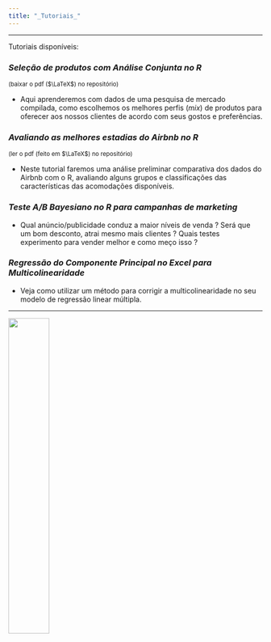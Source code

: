 ```yaml
---
title: "_Tutoriais_"
---
```


***

Tutoriais disponíveis:

### *Seleção de produtos com Análise Conjunta no R* 

<small>(baixar o pdf ($\LaTeX$) no repositório)</small>

+ Aqui aprenderemos com dados de uma pesquisa de mercado compilada, como escolhemos os melhores perfis (_mix_) de produtos para oferecer aos nossos clientes de acordo com seus gostos e preferências.

### *Avaliando as melhores estadias do Airbnb no R* 

<small>(ler o pdf (feito em $\LaTeX$) no repositório)</small>

+ Neste tutorial faremos uma análise preliminar comparativa dos dados do Airbnb com o R, avaliando alguns grupos e classificações das características das acomodações disponíveis.

### *Teste A/B Bayesiano no R para campanhas de marketing*

+ Qual anúncio/publicidade conduz a maior níveis de venda ? Será que um bom desconto, atrai mesmo mais clientes ? Quais testes experimento para vender melhor e como meço isso ?

### *Regressão do Componente Principal no Excel para Multicolinearidade*

+ Veja como utilizar um método para corrigir a multicolinearidade no seu modelo de regressão linear múltipla.

***

![](C:/Users/rodri/Desktop/AnaliseConjunta/selecaodeprodutosnor/econnerd.png){ width=40% }